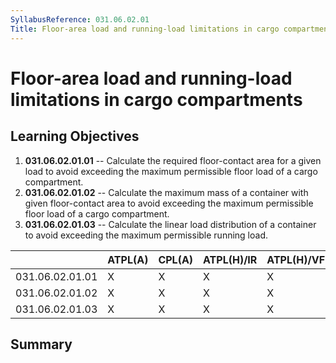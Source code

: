 ```yaml
---
SyllabusReference: 031.06.02.01
Title: Floor-area load and running-load limitations in cargo compartments
---
```


# Floor-area load and running-load limitations in cargo compartments

## Learning Objectives

1.  **031.06.02.01.01** -- Calculate the required floor-contact area for a given
    load to avoid exceeding the maximum permissible floor load of a cargo
    compartment.
2.  **031.06.02.01.02** -- Calculate the maximum mass of a container with given
    floor-contact area to avoid exceeding the maximum permissible floor load of a
    cargo compartment.
3.  **031.06.02.01.03** -- Calculate the linear load distribution of a container
    to avoid exceeding the maximum permissible running load.

|                 | ATPL(A) | CPL(A) | ATPL(H)/IR | ATPL(H)/VFR | CPL(H) | IR  | CBIR(A) |
| --------------- | ------- | ------ | ---------- | ----------- | ------ | --- | ------- |
| 031.06.02.01.01 | X       | X      | X          | X           | X      |     |         |
| 031.06.02.01.02 | X       | X      | X          | X           | X      |     |         |
| 031.06.02.01.03 | X       | X      | X          | X           | X      |     |         |

## Summary
